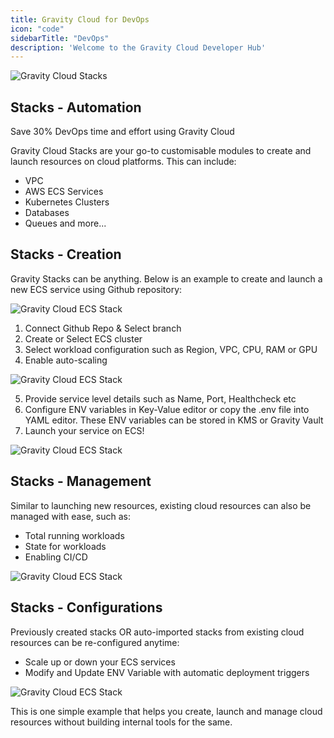 ```yaml
---
title: Gravity Cloud for DevOps
icon: "code"
sidebarTitle: "DevOps"
description: 'Welcome to the Gravity Cloud Developer Hub'
---
```


<img
  className="block"
  src="/images/website-stacks.png"
  alt="Gravity Cloud Stacks"
/>

## Stacks - Automation

<Note>Save 30% DevOps time and effort using Gravity Cloud</Note>

Gravity Cloud Stacks are your go-to customisable modules to create and launch resources on cloud platforms. This can include:
- VPC
- AWS ECS Services
- Kubernetes Clusters
- Databases
- Queues
and more...

## Stacks - Creation

Gravity Stacks can be anything. Below is an example to create and launch a new ECS service using Github repository:

<img
  className="block"
  src="/images/ecs-0.png"
  alt="Gravity Cloud ECS Stack"
/>

1. Connect Github Repo & Select branch
2. Create or Select ECS cluster
3. Select workload configuration such as Region, VPC, CPU, RAM or GPU
4. Enable auto-scaling

<img
  className="block"
  src="/images/ecs-1.png"
  alt="Gravity Cloud ECS Stack"
/>

5. Provide service level details such as Name, Port, Healthcheck etc
6. Configure ENV variables in Key-Value editor or copy the .env file into YAML editor. These ENV variables can be stored in KMS or Gravity Vault
7. Launch your service on ECS!

<img
  className="block"
  src="/images/ecs-2.png"
  alt="Gravity Cloud ECS Stack"
/>

## Stacks - Management

Similar to launching new resources, existing cloud resources can also be managed with ease, such as:

- Total running workloads
- State for workloads
- Enabling CI/CD

<img
  className="block"
  src="/images/ecs-3.png"
  alt="Gravity Cloud ECS Stack"
/>

## Stacks - Configurations

Previously created stacks OR auto-imported stacks from existing cloud resources can be re-configured anytime:

- Scale up or down your ECS services
- Modify and Update ENV Variable with automatic deployment triggers

<img
  className="block"
  src="/images/ecs-4.png"
  alt="Gravity Cloud ECS Stack"
/>

This is one simple example that helps you create, launch and manage cloud resources without building internal tools for the same.

